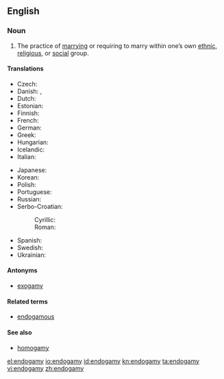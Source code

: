 ==English==
{{wikipedia}}
===Noun===
{{en-noun|-}}

# The practice of [[marry]]ing or requiring to marry within one’s own [[ethnic]], [[religious]], or [[social]] group.

====Translations====
{{trans-top|the practice of marrying within one's own social group}}
* Czech: {{t-|cs|endogamie|f}}
* Danish: {{t-|da|endogami|c}}, {{t|da|indgifte|n}}
* Dutch: {{t-|nl|endogamie|f}}
* Estonian: {{t|et|endogaamia}}
* Finnish: {{t-|fi|endogamia}}
* French: {{t+|fr|endogamie|f}}
* German: {{t+|de|Endogamie|f}}
* Greek: {{t+|el|ενδογαμία|f|tr=endogamía}}
* Hungarian: {{t|hu|endogámia}}
* Icelandic: {{t|is|innvensl|n|p}}
* Italian: {{t+|it|endogamia|f}}
{{trans-mid}}
* Japanese: {{t|ja|近親婚|tr=きんしんこん, kinshinkon}}
* Korean: {{t|ko|근친혼|tr=[[近親婚]], geunchinhon|sc=Hang}}
* Polish: {{t-|pl|endogamia|f}}
* Portuguese: {{t-|pt|endogamia|f}}
* Russian: {{t|ru|эндогамия|f|tr=endogamija}}
* Serbo-Croatian:
*: Cyrillic: {{t|sh|ендогамија|f|alt=ендога̀мија|sc=Cyrl|xs=Serbo-Croatian}}
*: Roman: {{t|sh|endogamija|f|alt=endogàmija|xs=Serbo-Croatian}}
* Spanish: {{t+|es|endogamia|f}}
* Swedish: {{t+|sv|monogami|c}}
* Ukrainian: {{t|uk|ендогамія|tr=endogamija|xs=Ukrainian}}
{{trans-bottom}}

====Antonyms====
* [[exogamy]]

====Related terms====
* [[endogamous]]

====See also====
* [[homogamy]]

[[el:endogamy]]
[[io:endogamy]]
[[id:endogamy]]
[[kn:endogamy]]
[[ta:endogamy]]
[[vi:endogamy]]
[[zh:endogamy]]